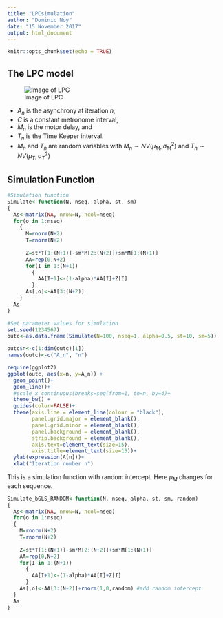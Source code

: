```yaml
---
title: "LPCsimulation"
author: "Dominic Noy"
date: "15 November 2017"
output: html_document
---
```


```r
knitr::opts_chunk$set(echo = TRUE)
```
## The LPC model 
![Image of LPC](https://raw.githubusercontent.com/dominicnoy/LPC/master/LPC.png)



- $A_n$ is the asynchrony at iteration $n$, 
- $C$ is a constant metronome interval, 
- $M_n$ is the motor delay, and 
- $T_n$ is the Time Keeper interval. 
- $M_n$ and $T_n$ are random variables with $M_n \sim NV(\mu_M, \sigma^2_M)$ and $T_n \sim NV(\mu_T, \sigma^2_T)$

## Simulation Function
```r
#Simulation function
Simulate<-function(N, nseq, alpha, st, sm)
{
  As<-matrix(NA, nrow=N, ncol=nseq)
  for(o in 1:nseq)
    {
      M=rnorm(N+2)
      T=rnorm(N+2)
      
      Z=st*T[1:(N+1)]-sm*M[2:(N+2)]+sm*M[1:(N+1)]
      AA=rep(0,N+2)
      for(I in 1:(N+1))
        {
          AA[I+1]<-(1-alpha)*AA[I]+Z[I]
        }
      As[,o]<-AA[3:(N+2)]
    }
  As
}

#Set parameter values for simulation  
set.seed(1234567)
outc<-as.data.frame(Simulate(N=100, nseq=1, alpha=0.5, st=10, sm=5))

outc$n<-c(1:dim(outc)[1])
names(outc)<-c("A_n", "n")

require(ggplot2)
ggplot(outc, aes(x=n, y=A_n)) +
  geom_point()+
  geom_line()+
  #scale_x_continuous(breaks=seq(from=1, to=n, by=4)+
  theme_bw() +
  guides(color=FALSE)+
  theme(axis.line = element_line(colour = "black"),
        panel.grid.major = element_blank(),
        panel.grid.minor = element_blank(),
        panel.background = element_blank(),
        strip.background = element_blank(),
        axis.text=element_text(size=15),
        axis.title=element_text(size=15))+
  ylab(expression(A[n]))+
  xlab("Iteration number n")
```




This is a simulation function with random intercept. Here $\mu_M$ changes for each sequence. 
```r
Simulate_bGLS_RANDOM<-function(N, nseq, alpha, st, sm, random) 
{
  As<-matrix(NA, nrow=N, ncol=nseq)
  for(o in 1:nseq)
  {
    M=rnorm(N+2)
    T=rnorm(N+2)
    
    Z=st*T[1:(N+1)]-sm*M[2:(N+2)]+sm*M[1:(N+1)]
    AA=rep(0,N+2)
    for(I in 1:(N+1))
      {
        AA[I+1]<-(1-alpha)*AA[I]+Z[I]
      }
    As[,o]<-AA[3:(N+2)]+rnorm(1,0,random) #add random intercept
  }
  As
}
```